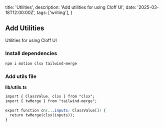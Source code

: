   title: 'Utilities',
  description: 'Add utilities for using Cloff UI',
  date: '2025-03-18T12:00:00Z',
  tags: ['writing'],
}

## Add Utilities 

Utilities for using Cloff UI 

### Install dependencies 

```bash
npm i motion clsx tailwind-merge
```

### Add utils file 

**lib/utils.ts**

```css
import { ClassValue, clsx } from "clsx";
import { twMerge } from "tailwind-merge";
 
export function cn(...inputs: ClassValue[]) {
  return twMerge(clsx(inputs));
}
```